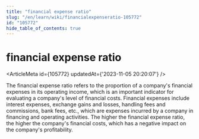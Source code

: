 ```yaml
---
title: "financial expense ratio"
slug: "/en/learn/wiki/financialexpenseratio-105772"
id: "105772"
hide_table_of_contents: true
---
```



<Breadcrumbs current="financial expense ratio" />

# financial expense ratio

<ArticleMeta id={105772} updatedAt={'2023-11-05 20:20:07'} />
<div className='border-solid border-b border-t-0 my-4 border-[var(--ifm-color-gray-300)]' />

The financial expense ratio refers to the proportion of a company's financial expenses in its operating income, which is an important indicator for evaluating a company's level of financial costs. Financial expenses include interest expenses, exchange gains and losses, handling fees and commissions, bank fees, etc., which are expenses incurred by a company in financing and operating activities. The higher the financial expense ratio, the higher the company's financial costs, which has a negative impact on the company's profitability.
